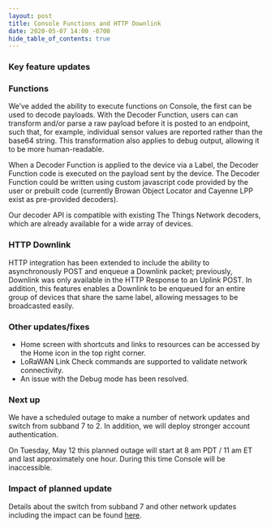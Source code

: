 ```yaml
---
layout: post
title: Console Functions and HTTP Downlink
date: 2020-05-07 14:00 -0700
hide_table_of_contents: true
---
```


### Key feature updates

### Functions

We’ve added the ability to execute functions on Console, the first can be used to decode payloads.
With the Decoder Function, users can can transform and/or parse a raw payload before it is posted to
an endpoint, such that, for example, individual sensor values are reported rather than the base64
string. This transformation also applies to debug output, allowing it to be more human-readable.

<!--truncate-->

When a Decoder Function is applied to the device via a Label, the Decoder Function code is executed
on the payload sent by the device. The Decoder Function could be written using custom javascript
code provided by the user or prebuilt code (currently Browan Object Locator and Cayenne LPP exist as
pre-provided decoders).

Our decoder API is compatible with existing The Things Network decoders, which are already available
for a wide array of devices.

### HTTP Downlink

HTTP integration has been extended to include the ability to asynchronously POST and enqueue a
Downlink packet; previously, Downlink was only available in the HTTP Response to an Uplink POST. In
addition, this features enables a Downlink to be enqueued for an entire group of devices that share
the same label, allowing messages to be broadcasted easily.

### Other updates/fixes

- Home screen with shortcuts and links to resources can be accessed by the Home icon in the top
  right corner.
- LoRaWAN Link Check commands are supported to validate network connectivity.
- An issue with the Debug mode has been resolved.

### Next up

We have a scheduled outage to make a number of network updates and switch from subband 7 to 2. In
addition, we will deploy stronger account authentication.

On Tuesday, May 12 this planned outage will start at 8 am PDT / 11 am ET and last approximately one
hour. During this time Console will be inaccessible.

### Impact of planned update

Details about the switch from subband 7 and other network updates including the impact can be found
[here](https://engineering.helium.comhttps://docs.helium.com/blog/2020/05/05/lorawan-network-upgrade-potential-disruption-mitigation.html).
